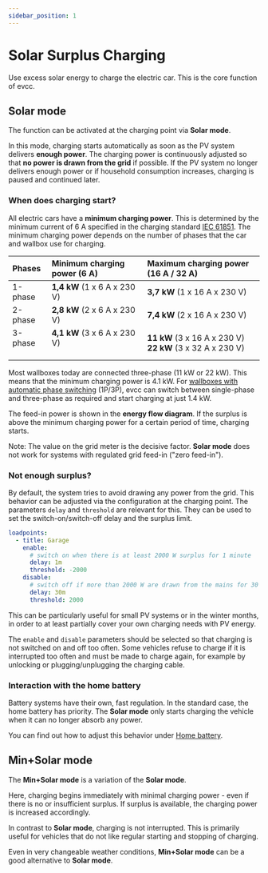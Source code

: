 ```yaml
---
sidebar_position: 1
---
```



# Solar Surplus Charging

Use excess solar energy to charge the electric car.
This is the core function of evcc.

## Solar mode

The function can be activated at the charging point via **Solar mode**.

<Screenshot
name="features/screenshots/solar-mode"
caption="Screenshot of a charging point. Cursor clicks on the Solar mode."
/>

In this mode, charging starts automatically as soon as the PV system delivers **enough power**.
The charging power is continuously adjusted so that **no power is drawn from the grid** if possible.
If the PV system no longer delivers enough power or if household consumption increases, charging is paused and continued later.

### When does charging start?

All electric cars have a **minimum charging power**.
This is determined by the minimum current of 6 A specified in the charging standard [IEC 61851](https://en.wikipedia.org/wiki/IEC_61851).
The minimum charging power depends on the number of phases that the car and wallbox use for charging.

| Phases               | Minimum charging power (6 A)              | Maximum charging power (16 A / 32 A)                            |
| :------------------- | :--------------------------------------- | :------------------------------------------------------------- |
| 1-phase             | **1,4 kW** (1 x 6 A x 230 V)             | **3,7 kW** (1 x 16 A x 230 V)                                  |
| 2-phase             | **2,8 kW** (2 x 6 A x 230 V)             | **7,4 kW** (2 x 16 A x 230 V)                                  |
| 3-phase<br />&nbsp; | **4,1 kW** (3 x 6 A x 230 V)<br />&nbsp; | **11 kW** (3 x 16 A x 230 V)<br />**22 kW** (3 x 32 A x 230 V) |

Most wallboxes today are connected three-phase (11 kW or 22 kW).
This means that the minimum charging power is 4.1 kW.
For [wallboxes with automatic phase switching](../devices/chargers#features) (1P/3P), evcc can switch between single-phase and three-phase as required and start charging at just 1.4 kW.

The feed-in power is shown in the **energy flow diagram**.
If the surplus is above the minimum charging power for a certain period of time, charging starts.

<Screenshot
name="features/screenshots/energyflow-surplus"
caption="Energy flow diagram shows 3.4 kW feed-in."
/>

Note: The value on the grid meter is the decisive factor.
**Solar mode** does not work for systems with regulated grid feed-in ("zero feed-in").

### Not enough surplus?

By default, the system tries to avoid drawing any power from the grid.
This behavior can be adjusted via the configuration at the charging point.
The parameters `delay` and `threshold` are relevant for this.
They can be used to set the switch-on/switch-off delay and the surplus limit.

```yaml
loadpoints:
  - title: Garage
    enable:
      # switch on when there is at least 2000 W surplus for 1 minute
      delay: 1m
      threshold: -2000
    disable:
      # switch off if more than 2000 W are drawn from the mains for 30 minutes
      delay: 30m
      threshold: 2000
```

This can be particularly useful for small PV systems or in the winter months, in order to at least partially cover your own charging needs with PV energy.

The `enable` and `disable` parameters should be selected so that charging is not switched on and off too often.
Some vehicles refuse to charge if it is interrupted too often and must be made to charge again, for example by unlocking or plugging/unplugging the charging cable.

### Interaction with the home battery

Battery systems have their own, fast regulation.
In the standard case, the home battery has priority.
The **Solar mode** only starts charging the vehicle when it can no longer absorb any power.

You can find out how to adjust this behavior under [Home battery](./battery).

## Min+Solar mode

The **Min+Solar mode** is a variation of the **Solar mode**.

<Screenshot
  name="features/screenshots/min-solar-mode"
  caption="Screenshot of a charging point. Cursor clicks on the Min+Solar mode."
/>

Here, charging begins immediately with minimal charging power - even if there is no or insufficient surplus.
If surplus is available, the charging power is increased accordingly.

In contrast to **Solar mode**, charging is not interrupted.
This is primarily useful for vehicles that do not like regular starting and stopping of charging.

Even in very changeable weather conditions, **Min+Solar mode** can be a good alternative to **Solar mode**.
